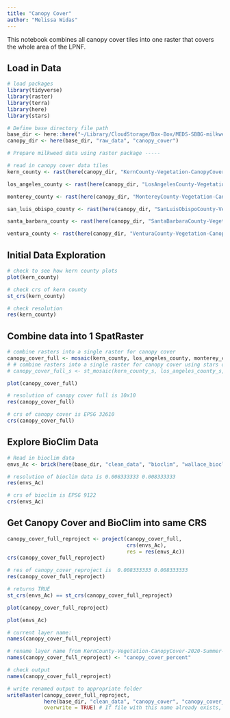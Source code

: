 ```yaml
---
title: "Canopy Cover"
author: "Melissa Widas"
---
```


This notebook combines all canopy cover tiles into one raster that covers the whole area of the LPNF.

## Load in Data
```r
# load packages
library(tidyverse)
library(raster)
library(terra)
library(here)
library(stars)

# Define base directory file path
base_dir <- here::here("~/Library/CloudStorage/Box-Box/MEDS-SBBG-milkweed")
canopy_dir <- here(base_dir, "raw_data", "canopy_cover")

```

```r
# Prepare milkweed data using raster package -----

# read in canopy cover data tiles
kern_county <- rast(here(canopy_dir, "KernCounty-Vegetation-CanopyCover-2020-Summer-00010m.tif"))

los_angeles_county <- rast(here(canopy_dir, "LosAngelesCounty-Vegetation-CanopyCover-2020-Summer-00010m.tif"))

monterey_county <- rast(here(canopy_dir, "MontereyCounty-Vegetation-CanopyCover-2020-Summer-00010m.tif"))

san_luis_obispo_county <- rast(here(canopy_dir, "SanLuisObispoCounty-Vegetation-CanopyCover-2020-Summer-00010m.tif"))

santa_barbara_county <- rast(here(canopy_dir, "SantaBarbaraCounty-Vegetation-CanopyCover-2020-Summer-00010m.tif"))

ventura_county <- rast(here(canopy_dir, "VenturaCounty-Vegetation-CanopyCover-2020-Summer-00010m.tif"))
```

## Initial Data Exploration
```r
# check to see how kern county plots
plot(kern_county)
```
```r
# check crs of kern county
st_crs(kern_county)
```


```r
# check resolution
res(kern_county)
```

## Combine data into 1 SpatRaster
```r
# combine rasters into a single raster for canopy cover
canopy_cover_full <- mosaic(kern_county, los_angeles_county, monterey_county, san_luis_obispo_county, santa_barbara_county, ventura_county)
# # combine rasters into a single raster for canopy cover using stars objects
# canopy_cover_full_s <- st_mosaic(kern_county_s, los_angeles_county_s, monterey_county_s, san_luis_obispo_county_s, santa_barbara_county_s, ventura_county_s)
```

```r
plot(canopy_cover_full)
```

```r
# resolution of canopy cover full is 10x10
res(canopy_cover_full)

# crs of canopy cover is EPSG 32610
crs(canopy_cover_full)
```


## Explore BioClim Data
```r
# Read in bioclim data
envs_Ac <- brick(here(base_dir, "clean_data", "bioclim", "wallace_bioclim.tif"))

# resolution of bioclim data is 0.008333333 0.008333333
res(envs_Ac)

# crs of bioclim is EPSG 9122
crs(envs_Ac)
```

## Get Canopy Cover and BioClim into same CRS
```r
canopy_cover_full_reproject <- project(canopy_cover_full,
                                       crs(envs_Ac),
                                       res = res(envs_Ac))
crs(canopy_cover_full_reproject)

# res of canopy_cover_reproject is  0.008333333 0.008333333
res(canopy_cover_full_reproject)

# returns TRUE
st_crs(envs_Ac) == st_crs(canopy_cover_full_reproject)
```

```r
plot(canopy_cover_full_reproject)
```

```r
plot(envs_Ac)
```


```r
# current layer name:
names(canopy_cover_full_reproject)

# rename layer name from KernCounty-Vegetation-CanopyCover-2020-Summer-00010m to "canopy_cover_percent"
names(canopy_cover_full_reproject) <- "canopy_cover_percent"

# check output
names(canopy_cover_full_reproject)
```


```r
# write renamed output to appropriate folder
writeRaster(canopy_cover_full_reproject,
            here(base_dir, "clean_data", "canopy_cover", "canopy_cover_cleaned.tif"),
            overwrite = TRUE) # If file with this name already exists, overwrite it
```





